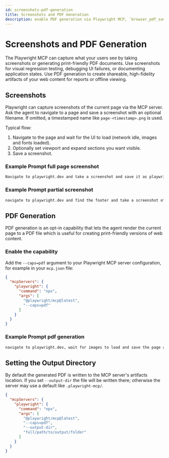 ```yaml
---
id: screenshots-pdf-generation
title: Screenshots and PDF Generation
description: enable PDF generation via Playwright MCP, `browser_pdf_save` usage, examples and best practices.
---
```


# Screenshots and PDF Generation

The Playwright MCP can capture what your users see by taking screenshots or generating print-friendly PDF documents. Use screenshots for visual regression testing, debugging UI failures, or documenting application states. Use PDF generation to create shareable, high-fidelity artifacts of your web content for reports or offline viewing.

## Screenshots

Playwright can capture screenshots of the current page via the MCP server. Ask the agent to navigate to a page and save a screenshot with an optional filename. If omitted, a timestamped name like `page-<timestamp>.png` is used.

Typical flow:
1. Navigate to the page and wait for the UI to load (network idle, images and fonts loaded).
2. Optionally set viewport and expand sections you want visible.
3. Save a screenshot.

### Example Prompt full page screenshot

```bash
Navigate to playwright.dev and take a screenshot and save it as playwright.png
```

### Example Prompt partial screenshot

```bash
navigate to playwright.dev and find the footer and take a screenshot of it
```

## PDF Generation

PDF generation is an opt-in capability that lets the agent render the current page to a PDF file which is useful for creating print-friendly versions of web content.

### Enable the capability

Add the `--caps=pdf` argument to your Playwright MCP server configuration, for example in your `mcp.json` file:

```json
{
  "mcpServers": {
    "playwright": {
      "command": "npx",
      "args": [
        "@playwright/mcp@latest", 
        "--caps=pdf"
      ]
    }
  }
}
```

### Example Prompt pdf generation

```bash
navigate to playwright.dev, wait for images to load and save the page as a PDF named "mcp-test.pdf".
```

## Setting the Output Directory

By default the generated PDF is written to the MCP server's artifacts location. If you set `--output-dir` the file will be written there; otherwise the server may use a default like `.playwright-mcp/`.

```json
{
  "mcpServers": {
    "playwright": {
      "command": "npx",
      "args": [
        "@playwright/mcp@latest",
        "--caps=pdf",
        "--output-dir",
        "full/path/to/output/folder"
      ]
    }
  }
}
```





